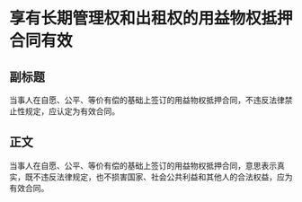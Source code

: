 # 享有长期管理权和出租权的用益物权抵押合同有效
## 副标题
当事人在自愿、公平、等价有偿的基础上签订的用益物权抵押合同，不违反法律禁止性规定，应认定为有效合同。
## 正文
当事人在自愿、公平、等价有偿的基础上签订的用益物权抵押合同，意思表示真实，既不违反法律规定，也不损害国家、社会公共利益和其他人的合法权益，应为有效合同。
